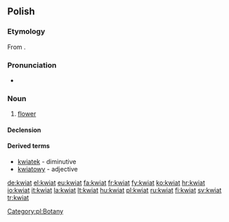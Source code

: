 ==Polish==

===Etymology===
From {{proto|Slavic|květъ|lang=pl}}.

===Pronunciation===
* {{IPA|[kfʲjat̪]|lang=pl}}

===Noun===
{{infl|pl|noun|g=m}}

# [[flower]]

====Declension====
{{pl-decl-noun
|kwiat|kwiaty
|kwiatu|kwiatów
|kwiatowi/kwiatu|kwiatom
|kwiat|kwiaty
|kwiatem|kwiatami
|kwiecie|kwiatach
|kwiecie|kwiaty
}}

====Derived terms====
* [[kwiatek]] - diminutive
* [[kwiatowy]] - adjective

[[Category:pl:Botany]]

[[de:kwiat]]
[[el:kwiat]]
[[eu:kwiat]]
[[fa:kwiat]]
[[fr:kwiat]]
[[fy:kwiat]]
[[ko:kwiat]]
[[hr:kwiat]]
[[io:kwiat]]
[[it:kwiat]]
[[la:kwiat]]
[[lt:kwiat]]
[[hu:kwiat]]
[[pl:kwiat]]
[[ru:kwiat]]
[[fi:kwiat]]
[[sv:kwiat]]
[[tr:kwiat]]